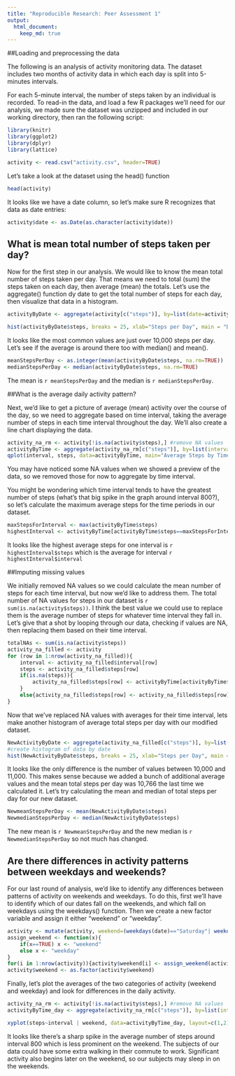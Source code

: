 ```yaml
---
title: "Reproducible Research: Peer Assessment 1"
output: 
  html_document:
    keep_md: true
---
```


##Loading and preprocessing the data

The following is an analysis of activity monitoring data. The dataset includes two months of activity data in which each day is split into 5-minutes intervals. 

For each 5-minute interval, the number of steps taken by an individual is recorded. To read-in the data, and load a few R packages we'll need for our analysis, we made sure the dataset was unzipped and included in our working directory, then ran the following script:
```r
library(knitr)
library(ggplot2)
library(dplyr)
library(lattice)

activity <- read.csv("activity.csv", header=TRUE)
```
Let's take a look at the dataset using the head() function
```r
head(activity)
```

It looks like we have a date column, so let's make sure R recognizes that data as date entries:
```r
activity$date <- as.Date(as.character(activity$date))
```
## What is mean total number of steps taken per day?

Now for the first step in our analysis. We would like to know the mean total number of steps taken per day. That means we need to total (sum) the steps taken on each day, then average (mean) the totals. Let's use the aggregate() function dy date to get the total number of steps for each day, then visualize that data in a histogram.

```r
activityByDate <- aggregate(activity[c("steps")], by=list(date=activity$date), sum)
```
```r
hist(activityByDate$steps, breaks = 25, xlab="Steps per Day", main = "Distribution of Steps per Day", col="blue")
```

It looks like the most common values are just over 10,000 steps per day. Let's see if the average is around there too with median() and mean().

```r
meanStepsPerDay <- as.integer(mean(activityByDate$steps, na.rm=TRUE))
medianStepsPerDay <- median(activityByDate$steps, na.rm=TRUE)
```

The mean is `r meanStepsPerDay` and the median is `r medianStepsPerDay`. 

##What is the average daily activity pattern?

Next, we'd like to get a picture of average (mean) activity over the course of the day, so we need to aggregate based on time interval, taking the average number of steps in each time interval throughout the day. We'll also create a line chart displaying the data.

```r
activity_na_rm <- activity[!is.na(activity$steps),] #remove NA values
activityByTime <- aggregate(activity_na_rm[c("steps")], by=list(interval=activity_na_rm$interval), mean, na.action=na.omit)
qplot(interval, steps, data=activityByTime, main="Average Steps by Time Interval") +geom_line(color="blue")
```

You may have noticed some NA values when we showed a preview of the data, so we removed those for now to aggregate by time interval. 

You might be wondering which time interval tends to have the greatest number of steps (what's that big spike in the graph around interval 800?), so let's calculate the maximum average steps for the time periods in our dataset.

```r
maxStepsForInterval <- max(activityByTime$steps)
highestInterval <- activityByTime[activityByTime$steps==maxStepsForInterval,]
```
It looks like the highest average steps for one interval is `r highestInterval$steps` which is the average for interval `r highestInterval$interval`

##Imputing missing values

We initially removed NA values so we could calculate the mean number of steps for each time interval, but now we'd like to address them. The total number of NA values for steps in our dataset is `r sum(is.na(activity$steps))`. I think the best value we could use to replace them is the average number of steps for whatever time interval they fall in. Let's give that a shot by looping through our data, checking if values are NA, then replacing them based on their time interval.

```r
totalNAs <- sum(is.na(activity$steps))
activity_na_filled <- activity
for (row in 1:nrow(activity_na_filled)){
    interval <- activity_na_filled$interval[row]
    steps <- activity_na_filled$steps[row]
    if(is.na(steps)){
        activity_na_filled$steps[row] <- activityByTime[activityByTime$interval==interval,]$steps
    }
    else{activity_na_filled$steps[row] <- activity_na_filled$steps[row]}
}

```

Now that we've replaced NA values with averages for their time interval, lets make another histogram of average total steps per day with our modified dataset. 

```r
NewActivityByDate <- aggregate(activity_na_filled[c("steps")], by=list(date=activity_na_filled$date), sum)
#create histogram of data by date
hist(NewActivityByDate$steps, breaks = 25, xlab="Steps per Day", main = "New Distribution of Steps per Day", col="blue")
```

It looks like the only difference is the number of values between 10,000 and 11,000. This makes sense because we added a bunch of additional average values and the mean total steps per day was 10,766 the last time we calculated it. Let's try calculating the mean and median of total steps per day for our new dataset.

```r
NewmeanStepsPerDay <- mean(NewActivityByDate$steps)
NewmedianStepsPerDay <- median(NewActivityByDate$steps)
```

The new mean is `r NewmeanStepsPerDay` and the new median is `r NewmedianStepsPerDay` so not much has changed.

## Are there differences in activity patterns between weekdays and weekends?

For our last round of analysis, we'd like to identify any differences between patterns of activity on weekends and weekdays. To do this, first we'll have to identify which of our dates fall on the weekends, and which fall on weekdays using the weekdays() function. Then we create a new factor variable and assign it either "weekend" or "weekday".

```r
activity <- mutate(activity, weekend=(weekdays(date)=="Saturday"| weekdays(date)=="Sunday"))
assign_weekend <- function(x){
    if(x==TRUE) x <- "weekend"
    else x <- "weekday"
}
for(i in 1:nrow(activity)){activity$weekend[i] <- assign_weekend(activity$weekend[i])}
activity$weekend <- as.factor(activity$weekend)
```

Finally, let's plot the averages of the two categories of activity (weekend and weekday) and look for differences in the daily activity.

```r
activity_na_rm <- activity[!is.na(activity$steps),] #remove NA values
activityByTime_day <- aggregate(activity_na_rm[c("steps")], by=list(interval=activity_na_rm$interval, weekend=activity_na_rm$weekend), mean, na.action=na.omit)

xyplot(steps~interval | weekend, data=activityByTime_day, layout=c(1,2), type="l")
```

It looks like there's a sharp spike in the average number of steps around interval 800 which is less prominent on the weekend. The subjects of our data could have some extra walking in their commute to work. Significant activity also begins later on the weekend, so our subjects may sleep in on the weekends.
